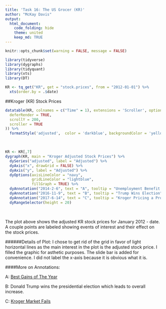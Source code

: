 ```yaml
---
title: 'Task 16: The US Grocer (KR)'
author: "McKay Davis"
output: 
  html_document:
    code_folding: hide
    theme: united
    keep_md: TRUE
---
```


```r
knitr::opts_chunk$set(warning = FALSE, message = FALSE)

library(tidyverse)
library(dygraphs)
library(tidyquant)
library(xts)
library(DT)

KR <- tq_get("KR", get = "stock.prices", from = "2012-01-01") %>%
  xts(order.by = .$date)
```

##Kroger (KR) Stock Prices

```r
datatable(KR, colnames = c("Time" = 1), extensions = 'Scroller', options = list(
  deferRender = TRUE,
  scrollY = 200,
  scroller = TRUE
)) %>% 
  formatStyle('adjusted',  color = 'darkblue', backgroundColor = 'yellow', fontWeight = 'bold')

```

<br/>

```r
KR <- KR[,7]
dygraph(KR, main = "Kroger Adjusted Stock Prices") %>% 
  dySeries("adjusted", label = "Adjusted") %>% 
  dyAxis("x", drawGrid = FALSE) %>%
  dyAxis("y", label = "Adjusted") %>%
  dyOptions(axisLineColor = "navy", 
            gridLineColor = "lightblue",
            fillGraph = TRUE) %>% 
  dyAnnotation("2014-2-6", text = "A", tooltip = "Unemployment Benefit Cashed, Less than Anticipated\nLeads to increase") %>%
  dyAnnotation("2016-11-9", text = "B", tooltip = "Trump Wins Election") %>% 
  dyAnnotation("2017-6-14", text = "C", tooltip = "Kroger Pricing a Problem as Walmart Competes") %>% 
  dyRangeSelector(height = 20)

```

<br/>

The plot above shows the adjusted KR stock prices for January 2012 - date. A couple points are labeled showing events of interest and their effect on the stock prices.

######Details of Plot:
I chose to get rid of the grid in favor of light horizontal lines as the main interest in the plot is the adjusted stock price. I filled the graphic for asthetic purposes. The slide bar is added for convenience. I did not label the x-axis because it is obvious what it is.

####More on Annotations:
<p>A: [Best Gains of The Year](http://money.cnn.com/2014/02/06/investing/stocks-markets/index.html)</p>
<p>B: Donald Trump wins the presidential election which leads to overall increase.</p>
<p>C: [Kroger Market Fails](https://www.forbes.com/sites/maggiemcgrath/2017/06/15/kroger-sinks-16-as-first-quarter-sales-fall-and-forward-guidance-is-slashed/#37259468726d)</p>



